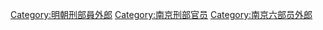 [[Category:明朝刑部員外郎|Category:明朝刑部員外郎]]
[[Category:南京刑部官员|Category:南京刑部官员]]
[[Category:南京六部员外郎|Category:南京六部员外郎]]